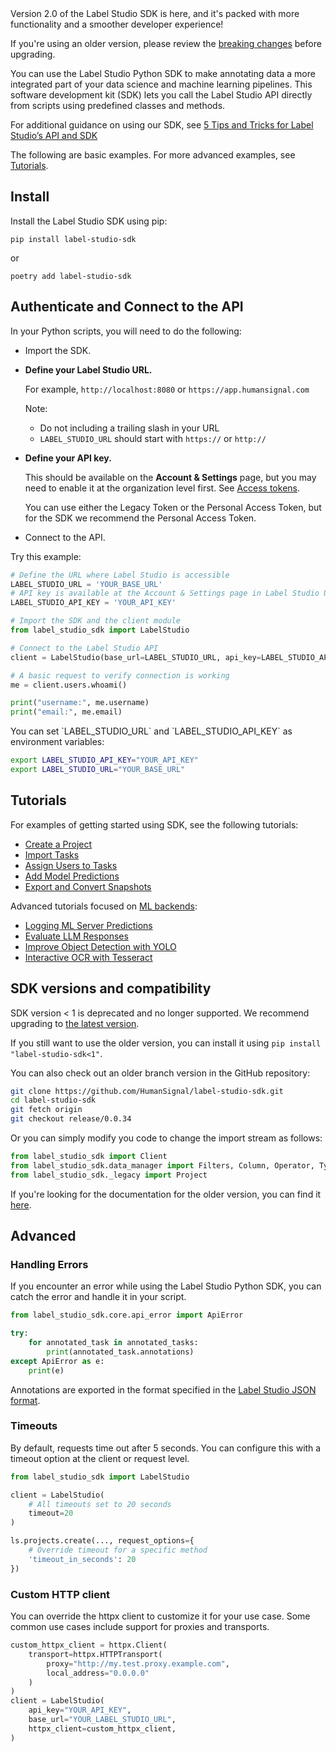 <Note>
Version 2.0 of the Label Studio SDK is here, and it's packed with more functionality and a smoother developer experience! 

If you're using an older version, please review the [breaking changes](https://github.com/HumanSignal/label-studio-sdk/releases/tag/2.0.0) before upgrading. 
</Note>

You can use the Label Studio Python SDK to make annotating data a more integrated part of your data science and machine learning pipelines. This software development kit (SDK) lets you call the Label Studio API directly from scripts using predefined classes and methods.

<Tip>For additional guidance on using our SDK, see [5 Tips and Tricks for Label Studio’s API and SDK](https://labelstud.io/blog/5-tips-and-tricks-for-label-studio-s-api-and-sdk/)</Tip>

The following are basic examples. For more advanced examples, see [Tutorials](/tutorials).

## Install

Install the Label Studio SDK using pip:
```
pip install label-studio-sdk
```
or
```
poetry add label-studio-sdk
```


## Authenticate and Connect to the API

In your Python scripts, you will need to do the following:

- Import the SDK.
- **Define your Label Studio URL.** 

    For example, `http://localhost:8080` or `https://app.humansignal.com`

    Note:
     - Do not including a trailing slash in your URL
     - `LABEL_STUDIO_URL` should start with `https://` or `http://`
- **Define your API key.** 

    This should be available on the **Account & Settings** page, but you may need to enable it at the organization level first. See [Access tokens](https://labelstud.io/guide/access_tokens).

    You can use either the Legacy Token or the Personal Access Token, but for the SDK we recommend the Personal Access Token. 
- Connect to the API.

Try this example:

```python
# Define the URL where Label Studio is accessible
LABEL_STUDIO_URL = 'YOUR_BASE_URL'
# API key is available at the Account & Settings page in Label Studio UI
LABEL_STUDIO_API_KEY = 'YOUR_API_KEY'

# Import the SDK and the client module
from label_studio_sdk import LabelStudio

# Connect to the Label Studio API 
client = LabelStudio(base_url=LABEL_STUDIO_URL, api_key=LABEL_STUDIO_API_KEY)

# A basic request to verify connection is working
me = client.users.whoami()

print("username:", me.username)
print("email:", me.email)
```
<Tip>
You can set `LABEL_STUDIO_URL` and `LABEL_STUDIO_API_KEY` as environment variables: 

```bash
export LABEL_STUDIO_API_KEY="YOUR_API_KEY"
export LABEL_STUDIO_URL="YOUR_BASE_URL"
```
</Tip>

## Tutorials

For examples of getting started using SDK, see the following tutorials:

* [Create a Project](/tutorials/tutorials/create-a-project)
* [Import Tasks](/tutorials/tutorials/import-tasks)
* [Assign Users to Tasks](/tutorials/tutorials/assign-users-to-tasks)
* [Add Model Predictions](/tutorials/tutorials/add-model-predictions)
* [Export and Convert Snapshots](/tutorials/tutorials/export-and-convert-snapshots)

Advanced tutorials focused on [ML backends](https://github.com/HumanSignal/label-studio-ml-backend):

* [Logging ML Server Predictions](/tutorials/tutorials/logging-ml-server-predictions)
* [Evaluate LLM Responses](/tutorials/tutorials/evaluate-llm-responses)
* [Improve Object Detection with YOLO](/tutorials/tutorials/improve-object-detection-with-yolo)
* [Interactive OCR with Tesseract](/tutorials/tutorials/interactive-ocr-with-tesseract)


## SDK versions and compatibility

 SDK version &lt; 1 is deprecated and no longer supported. We recommend upgrading to [the latest version](https://github.com/HumanSignal/label-studio-sdk).

If you still want to use the older version, you can install it using `pip install "label-studio-sdk<1"`.

You can also check out an older branch version in the GitHub repository:

```sh
git clone https://github.com/HumanSignal/label-studio-sdk.git
cd label-studio-sdk
git fetch origin
git checkout release/0.0.34
```

Or you can simply modify you code to change the import stream as follows:

```python
from label_studio_sdk import Client
from label_studio_sdk.data_manager import Filters, Column, Operator, Type
from label_studio_sdk._legacy import Project
```

If you're looking for the documentation for the older version, you can find it [here](https://labelstud.io/sdk/).

## Advanced

### Handling Errors

If you encounter an error while using the Label Studio Python SDK, you can catch the error and handle it in your script.

```python
from label_studio_sdk.core.api_error import ApiError

try:
    for annotated_task in annotated_tasks:
        print(annotated_task.annotations)
except ApiError as e:
    print(e)
```

Annotations are exported in the format specified in the [Label Studio JSON format](tasks.html#Basic-Label-Studio-JSON-format).

### Timeouts
By default, requests time out after 5 seconds. You can configure this with a timeout option at the client or request level.

```python
from label_studio_sdk import LabelStudio

client = LabelStudio(
    # All timeouts set to 20 seconds
    timeout=20
)

ls.projects.create(..., request_options={
    # Override timeout for a specific method
    'timeout_in_seconds': 20
})
```

### Custom HTTP client

You can override the httpx client to customize it for your use case. Some common use cases
include support for proxies and transports.

```python
custom_httpx_client = httpx.Client(
    transport=httpx.HTTPTransport(
        proxy="http://my.test.proxy.example.com",
        local_address="0.0.0.0"
    )
)
client = LabelStudio(
    api_key="YOUR_API_KEY",
    base_url="YOUR_LABEL_STUDIO_URL",
    httpx_client=custom_httpx_client,
)
```
